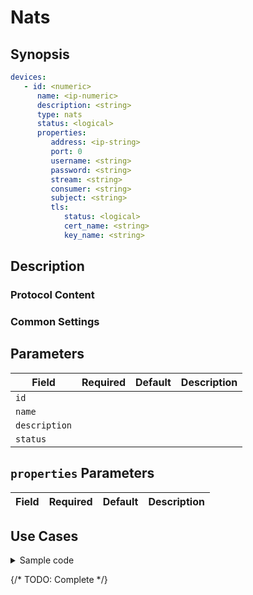 # Nats

## Synopsis

```yaml
devices:
   - id: <numeric>
      name: <ip-numeric>
      description: <string>
      type: nats
      status: <logical>
      properties:
         address: <ip-string>
         port: 0
         username: <string>
         password: <string>
         stream: <string>
         consumer: <string>
         subject: <string>
         tls:
            status: <logical>
            cert_name: <string>
            key_name: <string>
```

## Description

### Protocol Content

### Common Settings

<dl>
</dl>

## Parameters

|Field|Required|Default|Description|
|---|---|---|---|
|`id`||||
|`name`||||
|`description`||||
|`status`||||

## `properties` Parameters

|Field|Required|Default|Description|
|---|---|---|---|

## Use Cases

<details>
<summary>Sample code</summary>
```yaml
```
</details>

{/* TODO: Complete */}